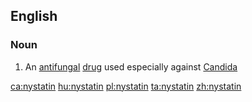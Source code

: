 ==English==

===Noun===
{{wikipedia}}
{{en-noun|-}}

# An [[antifungal]] [[drug]] used especially against [[Candida]]

[[ca:nystatin]]
[[hu:nystatin]]
[[pl:nystatin]]
[[ta:nystatin]]
[[zh:nystatin]]
